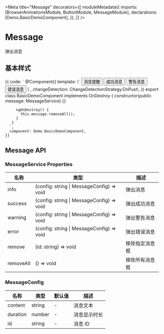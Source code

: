 


<Meta
  title="Message"
  decorators={[
    moduleMetadata({
      imports: [BrowserAnimationsModule, ButtonModule, MessageModule],
      declarations: [Demo.BasicDemoComponent],
    }),
  ]}
/>

# Message

弹出消息

## 基本样式

<Canvas>
  <Story name="Basic" height="500px">
    {{
      code: `
       @Component({
         template: \`
           <button aui-button="primary" (click)="message.info({ content: '这是一条消息提醒', duration: 5000 })">消息提醒</button>
           <button aui-button="success" (click)="message.success('这是一个条成功消息')">成功消息</button>
           <button aui-button="warning" (click)="message.warning('这是一条警告消息')">警告消息</button>
           <button aui-button="danger" (click)="message.error('这是一条错误消息')">错误消息</button>
         \`,
         changeDetection: ChangeDetectionStrategy.OnPush,
       })
       export class BasicDemoComponent implements OnDestroy {
         constructor(public message: MessageService) {}
       
         ngOnDestroy() {
           this.message.removeAll();
         }
       }
      `,
      component: Demo.BasicDemoComponent,
    }}
  </Story>
</Canvas>

## Message API

### MessageService Properties

| 名称      | 类型                                      | 描述           |
| --------- | ----------------------------------------- | -------------- |
| info      | (config: string \| MessageConfig) => void | 弹出消息       |
| success   | (config: string \| MessageConfig) => void | 弹出成功消息   |
| warning   | (config: string \| MessageConfig) => void | 弹出警告消息   |
| error     | (config: string \| MessageConfig) => void | 弹出错误消息   |
| remove    | (id: string) => void                      | 移除指定消息框 |
| removeAll | () => void                                | 移除所有消息框 |

### MessageConfig

| 名称     | 类型   | 默认值 | 描述         |
| -------- | ------ | ------ | ------------ |
| content  | string | -      | 消息文本     |
| duration | number | -      | 消息显示时长 |
| id       | string | -      | 消息 ID      |
